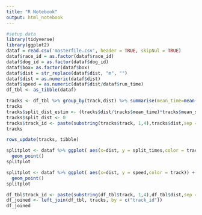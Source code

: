 ```yaml
---
title: "R Notebook"
output: html_notebook
---
```


```r
#setup data
library(tidyverse)
library(ggplot2)
dataf = read.csv('masterfile.csv', header = TRUE, skipNul = TRUE)
dataf$race_id = as.factor(dataf$race_id)
dataf$dog_id = as.factor(dataf$dog_id)
dataf$box= as.factor(dataf$box)
dataf$dist = str_replace(dataf$dist, "m", "")
dataf$dist = as.numeric(dataf$dist)
dataf$speed = as.numeric(dataf$dist/dataf$run_time)
df_tbl <- as_tibble(dataf)
```

```r
tracks <- df_tbl %>% group_by(track,dist) %>% summarise(mean_time=mean(run_time), mean_split= mean(split_times))
tracks
tracks$split_dist_estim <- (tracks$dist/tracks$mean_time)*tracks$mean_split
tracks$split_dist <- 0
tracks$track_id <- paste(substring(tracks$track, 1,4),tracks$dist,sep = "-")
tracks
```

```r
rows_update(tracks, tibble)
```


```r
splitplot <- dataf %>% ggplot( aes(x=dist, y = split_times,color = track)) +
  geom_point()
splitplot
```
```r
splitplot <- dataf %>% ggplot( aes(x=dist, y = speed,color = track)) +
  geom_point()
splitplot
```
```r
df_tbl$track_id <- paste(substring(df_tbl$track, 1,4),df_tbl$dist,sep = "-")
df_joined <- left_join(df_tbl, tracks, by = c("track_id"))
df_joined
```

```r

```

